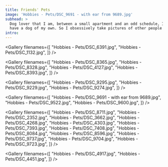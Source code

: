 ```yaml
---
title: Friends' Pets
image: 'Hobbies - Pets/DSC_9691 - with ear from 9689.jpg'
subhead: >
  Dog lover that I am, between a small apartment and an odd schedule, I cannot
  have a dog of my own. So I obsessively take pictures of other people's pets.
intro:
---
```


<Gallery filenames={[
  "Hobbies - Pets/DSC_6391.jpg",
  "Hobbies - Pets/DSC_1132.jpg",
]} />

<Gallery filenames={[
  "Hobbies - Pets/DSC_8365.jpg",
  "Hobbies - Pets/DSC_8328.jpg",
  "Hobbies - Pets/DSC_4127.jpg",
  "Hobbies - Pets/DSC_8393.jpg",
]} />

<Gallery filenames={[
  "Hobbies - Pets/DSC_9295.jpg",
  "Hobbies - Pets/DSC_9229.jpg",
  "Hobbies - Pets/DSC_9274.jpg",
]} />

<Gallery filenames={[
  "Hobbies - Pets/DSC_9691 - with ear from 9689.jpg",
  "Hobbies - Pets/DSC_9522.jpg",
  "Hobbies - Pets/DSC_9600.jpg",
]} />

<Gallery filenames={[
  "Hobbies - Pets/DSC_8711.jpg",
  "Hobbies - Pets/DSC_2352.jpg",
  "Hobbies - Pets/DSC_3662.jpg",
  "Hobbies - Pets/DSC_4268.jpg",
  "Hobbies - Pets/DSC_4303.jpg",
  "Hobbies - Pets/DSC_7393.jpg",
  "Hobbies - Pets/DSC_7408.jpg",
  "Hobbies - Pets/DSC_8084.jpg",
  "Hobbies - Pets/DSC_8596.jpg",
  "Hobbies - Pets/DSC_9737.jpg",
  "Hobbies - Pets/DSC_9704.jpg",
  "Hobbies - Pets/DSC_9723.jpg",
]} />

<Gallery filenames={[
  "Hobbies - Pets/DSC_4917.jpg",
  "Hobbies - Pets/DSC_4451.jpg",
]} />
